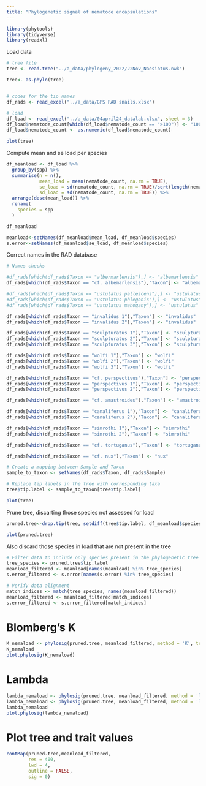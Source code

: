 ```yaml
---
title: "Phylogenetic signal of nematode encapsulations"
---
```



```r
library(phytools)
library(tidyverse)
library(readxl)
```


Load data

```r

# tree file
tree <- read.tree("../a_data/phylogeny_2022/22Nov_Naesiotus.nwk")

tree<- as.phylo(tree)


# codes for the tip names
df_rads <- read_excel("../a_data/GPS RAD snails.xlsx")

# load
df_load <- read_excel("../a_data/04april24_datalab.xlsx", sheet = 3)
df_load$nematode_count[which(df_load$nematode_count == ">100")] <- "100"
df_load$nematode_count <- as.numeric(df_load$nematode_count)

plot(tree)
```


Compute mean and se load per species

```r
df_meanload <- df_load %>%
  group_by(spp) %>%
  summarise(n = n(),
            mean_load = mean(nematode_count, na.rm = TRUE),
            se_load = sd(nematode_count, na.rm = TRUE)/sqrt(length(nematode_count)), 
            sd_load = sd(nematode_count, na.rm = TRUE)) %>%
  arrange(desc(mean_load)) %>% 
  rename(
    species = spp
  )

df_meanload
```



```r
meanload<-setNames(df_meanload$mean_load, df_meanload$species)
s.error<-setNames(df_meanload$se_load, df_meanload$species)
```



Correct names in the RAD database 

```r
# Names checks

#df_rads[which(df_rads$Taxon == "albermarlensis"),] <- "albemarlensis"
df_rads[which(df_rads$Taxon == "cf. albemarlensis"),"Taxon"] <- "albemarlensis"

#df_rads[which(df_rads$Taxon == "ustulatus pallescens"),] <- "ustulatus"
#df_rads[which(df_rads$Taxon == "ustulatus phlegonis"),] <- "ustulatus"
#df_rads[which(df_rads$Taxon == "ustulatus mahogany"),] <- "ustulatus"

df_rads[which(df_rads$Taxon == "invalidus 1"),"Taxon"] <- "invalidus"
df_rads[which(df_rads$Taxon == "invalidus 2"),"Taxon"] <- "invalidus"

df_rads[which(df_rads$Taxon == "sculpturatus 1"),"Taxon"] <- "sculpturatus"
df_rads[which(df_rads$Taxon == "sculpturatus 2"),"Taxon"] <- "sculpturatus"
df_rads[which(df_rads$Taxon == "sculpturatus 3"),"Taxon"] <- "sculpturatus"

df_rads[which(df_rads$Taxon == "wolfi 1"),"Taxon"] <- "wolfi"
df_rads[which(df_rads$Taxon == "wolfi 2"),"Taxon"] <- "wolfi"
df_rads[which(df_rads$Taxon == "wolfi 3"),"Taxon"] <- "wolfi"

df_rads[which(df_rads$Taxon == "cf. perspectivus"),"Taxon"] <- "perspectivus"
df_rads[which(df_rads$Taxon == "perspectivus 1"),"Taxon"] <- "perspectivus"
df_rads[which(df_rads$Taxon == "perspectivus 2"),"Taxon"] <- "perspectivus"

df_rads[which(df_rads$Taxon == "cf. amastroides"),"Taxon"] <- "amastroides"

df_rads[which(df_rads$Taxon == "canaliferus 1"),"Taxon"] <- "canaliferus"
df_rads[which(df_rads$Taxon == "canaliferus 2"),"Taxon"] <- "canaliferus"

df_rads[which(df_rads$Taxon == "simrothi 1"),"Taxon"] <- "simrothi"
df_rads[which(df_rads$Taxon == "simrothi 2"),"Taxon"] <- "simrothi"

df_rads[which(df_rads$Taxon == "cf. tortuganus"),"Taxon"] <- "tortuganus"

df_rads[which(df_rads$Taxon == "cf. nux"),"Taxon"] <- "nux"

```



```r
# Create a mapping between Sample and Taxon
sample_to_taxon <- setNames(df_rads$Taxon, df_rads$Sample)

```


```r
# Replace tip labels in the tree with corresponding taxa
tree$tip.label <- sample_to_taxon[tree$tip.label]

plot(tree)
```


Prune tree, discarting those species not assessed for load

```r
pruned.tree<-drop.tip(tree, setdiff(tree$tip.label, df_meanload$species))

plot(pruned.tree)
```

Also discard those species in load that are not present in the tree

```r
# Filter data to include only species present in the phylogenetic tree
tree_species <- pruned.tree$tip.label
meanload_filtered <- meanload[names(meanload) %in% tree_species]
s.error_filtered <- s.error[names(s.error) %in% tree_species]

# Verify data alignment
match_indices <- match(tree_species, names(meanload_filtered))
meanload_filtered <- meanload_filtered[match_indices]
s.error_filtered <- s.error_filtered[match_indices]
```




# Blomberg's K

```r
K_nemaload <- phylosig(pruned.tree, meanload_filtered, method = 'K', test = TRUE, se = s.error_filtered)
K_nemaload
plot.phylosig(K_nemaload)

```


# Lambda

```r

lambda_nemaload <- phylosig(pruned.tree, meanload_filtered, method = 'lambda', test = TRUE, se = s.error_filtered) 
lambda_nemaload <- phylosig(pruned.tree, meanload_filtered, method = 'lambda', test = TRUE) 
lambda_nemaload
plot.phylosig(lambda_nemaload)

```



# Plot tree and trait values

```r

contMap(pruned.tree,meanload_filtered,
        res = 400,
        lwd = 4,
        outline = FALSE,
        sig = 0)

```

